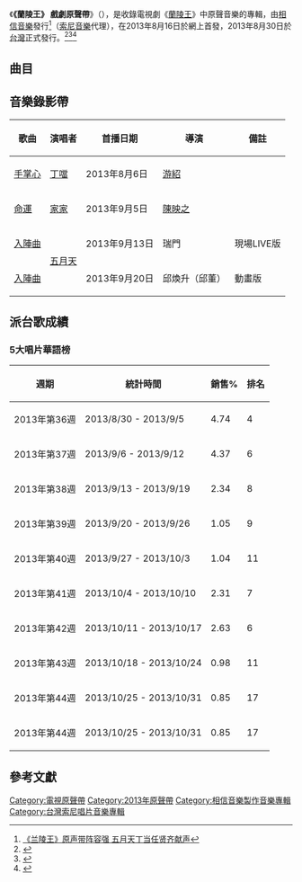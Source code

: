 {{otheruses|蘭陵王}}
{{Main|蘭陵王 (電視劇)|蘭陵王}}
{{Infobox album
| name       = 《[[蘭陵王_(電視劇)|蘭陵王]]》戲劇原聲帶<br>Lanling Wang TV Drama Original Soundtrack
| type       = 原聲帶
| artist     = [[合輯|群星]]
| longtype   = ／國語
| cover      = P0204100468717 1 1216617.jpg
| released   = 2013年8月30日
| length     = 47分21秒
| genre      = [[華語流行音樂|華語流行音樂]]
| label      = [[相信音樂|相信音樂]]
| studio     = 強力錄音室 
| producer   = [[五月天|五月天]]、[[V.K克|V.K克]]、[[阿弟仔|阿弟仔]]、[[五月天|五月天]][[溫尚翊|怪獸]]、[[陳曉東_(藝人)|陳曉東]]、鄭偉、陳歆儒
| prev_title = 
| prev_year  = 
| next_title = 
| next_year  = 
}}
《'''《蘭陵王》 戲劇原聲帶'''》（'''{{lang-en|Lanling Wang TV Drama Original Soundtrack}}'''），是收錄電視劇《[[蘭陵王_(電視劇)|蘭陵王]]》中原聲音樂的專輯，由[[相信音樂|相信音樂]]發行<ref>[https://hn.qq.com/a/20130913/015108.htm 《兰陵王》原声带阵容强 五月天丁当任贤齐献声]</ref>（[[台灣索尼音樂娛樂|索尼音樂]]代理），在2013年8月16日於網上首發，2013年8月30日於[[台灣|台灣]]正式發行。<ref>{{cite web|title=蘭陵王／Lanling Wang|url=https://www.ccr.com.tw/goods/265514|publisher=佳佳唱片|access-date=2015-03-16|archive-date=2016-03-04|archive-url=https://web.archive.org/web/20160304201538/https://www.ccr.com.tw/goods/265514|dead-url=no}}</ref><ref>{{cite web|title=戲劇原聲帶 / 蘭陵王|url=http://www.books.com.tw/exep/cdfile.php?item=0020173615|publisher=博客來|deadurl=yes|archiveurl=https://web.archive.org/web/20150402104445/http://www.books.com.tw/exep/cdfile.php?item=0020173615|archivedate=2015年4月2日|df=|access-date=2015年3月16日}}</ref><ref>{{cite web|title=《蘭陵王》 戲劇原聲帶 Lanling Wang TV Drama Original Soundtrack|url=https://www.sonymusic.com.tw/main/album/%E3%80%8A%E8%98%AD%E9%99%B5%E7%8E%8B%E3%80%8B-%E6%88%B2%E5%8A%87%E5%8E%9F%E8%81%B2%E5%B8%B6-bd0064|publisher=台灣索尼音樂娛樂股份有限公司|deadurl=yes|archiveurl=https://web.archive.org/web/20140406133510/http://www.sonymusic.com.tw/main/album/%E3%80%8A%E8%98%AD%E9%99%B5%E7%8E%8B%E3%80%8B-%E6%88%B2%E5%8A%87%E5%8E%9F%E8%81%B2%E5%B8%B6-bd0064|archivedate=2014年4月6日|df=|access-date=2015年3月16日}}</ref>

== 曲目 ==
{{Tracklist 
| collapsed = 
| headline = 
| font_size = 
| total_length = 

| extra_column = 演唱者
| longnote_column = 

| title1 = 手掌心
| note1 = 片尾曲
| longnote1 = 
| music1 = [[V.K克|V.K克]]
| lyrics1 = [[陳沒|陳沒]] 
| arranger1 = V.K克 
| producer1 = V.K克
| extra1 = [[丁噹|丁噹]] 
| length1 = 

| title2 = [[入陣曲|入陣曲]] <ref>{{Youtube|jVMjBT4x4VY|【蘭陵王】五月天、林依晨笑談蘭陵王"入陣曲"}}</ref>
| note2 = 片頭曲
| longnote2 = 
| music2 = [[溫尚翊|怪獸]]
| lyrics2 = [[陳信宏|阿信]] 
| arranger2 = 五月天<br>Cola Kai 
| producer2 = [[五月天|五月天]]
| extra2 = [[五月天|五月天]] 
| length2 = 

| title3 = 瘋狂的存在
| note3 = 插曲
| longnote3 =
| music3 = 阿弟仔
| lyrics3 = 阿弟仔
| arranger3 = 毛宗文
| producer3 = 阿弟仔
| extra3 = [[任賢齊|任賢齊]] 
| length3 = 

| title4 = 命運
| note4 = 插曲
| longnote4 = 
| music4 = 怪獸
| lyrics4 = 陳沒
| arranger4 = Cola Kai  
| producer4 = 怪獸
| extra4 = [[紀家盈|家家]] 
| length4 = 

| title5 = 突然心動
| note5 = 插曲
| longnote5 = 
| music5 = 孔凡東
| lyrics5 = 二水
| arranger5 =鄭偉
| producer5 = [[陳曉東_(藝人)|陳曉東]]<br>鄭偉
| extra5 = [[陳曉東_(藝人)|陳曉東]]
| length5 = 

| title6 = 得天女者得天下<br>
| note6 = 配樂 OT：入陣曲
| longnote6 = 
| music6 = 怪獸
| lyrics6 = 阿信
| arranger6 = 陳歆儒
| producer6 = 陳歆儒
| extra6 =  
| length6 = 

| title7 = 一寸光陰一寸心<br>
| note7 = 配樂 OT：手掌心
| longnote7 = 
| music7 = V.K克
| lyrics7 = 陳沒
| arranger7 = 陳歆儒 
| producer7 = 陳歆儒
| extra7 =  
| length7 =

| title8 = 回不去初識那天<br>
| note8 = 配樂 OT：瘋狂的存在
| longnote8 = 
| music8 = 阿弟仔
| lyrics8 = 阿弟仔
| arranger8 = 陳歆儒   
| producer8 = 陳歆儒 
| extra8 =  
| length8 = 

| title9 = 假面真情<br>
| note9 = 配樂 OT：入陣曲
| longnote9 = 
| music9 = 怪獸
| lyrics9 = 阿信
| arranger9 = 陳歆儒 
| producer9 = 陳歆儒
| extra9 =  
| length9 = 

| title10 = 一乾二淨的黎明<br>
| note10 = 配樂 OT：瘋狂的存在
| longnote10 = 
| music10 = 阿弟仔
| lyrics10 = 阿弟仔
| arranger10 = 陳歆儒   
| producer10 = 陳歆儒
| extra10 =  
| length10 =

| title11 = 天人可見，不違天意<br>
| note11 = 配樂 OT：命運
| longnote11 = 
| music11 = 怪獸
| lyrics11 = 陳沒
| arranger11 = 陳歆儒  
| producer11 = 陳歆儒
| extra11 =  
| length11 =

| title12 = 夜未央，倖存的沙場<br>
| note12 = 配樂 OT：入陣曲
| longnote12 = 
| music12 = 怪獸
| lyrics12 = 阿信
| arranger12 = 陳歆儒 
| producer12 = 陳歆儒 
| extra12 =  
| length12 =

| title13 = 一生只愛一人<br>
| note13 = 配樂 OT：手掌心
| longnote13 = 
| music13 = V.K克
| lyrics13 = 陳沒
| arranger13 = 陳歆儒  
| producer13 = 陳歆儒 
| extra13 =  
| length13 =
}}

== 音樂錄影帶 ==
{| class="wikitable" 
|- style="align=center; font-weight:bold;"
! 歌曲 !! 演唱者 !! 首播日期 !! 導演 !! 備註
|-
| [https://www.youtube.com/watch?v=7wvNwOPprBE 手掌心] {{Wayback|url=https://www.youtube.com/watch?v=7wvNwOPprBE |date=20210502114958 }} || [[丁噹|丁噹]] || 2013年8月6日 || [[游紹|游紹]] || 
|-
| [https://www.youtube.com/watch?v=LWmVK8K2QhM 命運] {{Wayback|url=https://www.youtube.com/watch?v=LWmVK8K2QhM |date=20201004202402 }} || [[紀家盈|家家]] || 2013年9月5日 || [[陳映之|陳映之]] || 
|-
| [https://www.youtube.com/watch?v=zihwKD3Uy4Q 入陣曲] {{Wayback|url=https://www.youtube.com/watch?v=zihwKD3Uy4Q |date=20201019040743 }} || rowspan=2 | [[五月天|五月天]] || 2013年9月13日 || 瑞門 || 現場LIVE版
|-
| [https://www.youtube.com/watch?v=DDs5bXh4erM 入陣曲] {{Wayback|url=https://www.youtube.com/watch?v=DDs5bXh4erM |date=20200831142923 }} || 2013年9月20日 || 邱煥升（邱董） || 動畫版
|}

==派台歌成績==
===5大唱片華語榜===
{| class="wikitable"
|- 
! 週期 !! 統計時間 !! 銷售% !! 排名 
|-
| 2013年第36週 || 2013/8/30 - 2013/9/5|| 4.74|| 4
|-
| 2013年第37週 || 2013/9/6 - 2013/9/12|| 4.37|| 6
|-
| 2013年第38週 || 2013/9/13 - 2013/9/19 || 2.34|| 8
|-
| 2013年第39週 || 2013/9/20 - 2013/9/26 || 1.05|| 9
|-
| 2013年第40週 || 2013/9/27 - 2013/10/3 || 1.04|| 11
|-
| 2013年第41週 || 2013/10/4 - 2013/10/10 || 2.31|| 7
|-
| 2013年第42週 || 2013/10/11 - 2013/10/17 || 2.63 || 6
|-
| 2013年第43週 || 2013/10/18 - 2013/10/24 || 0.98 || 11
|-
| 2013年第44週 || 2013/10/25 - 2013/10/31 || 0.85 || 17
|-
| 2013年第44週 || 2013/10/25 - 2013/10/31 || 0.85 || 17
|}

== 參考文獻 ==
{{reflist}}

[[Category:電視原聲帶|Category:電視原聲帶]]
[[Category:2013年原聲帶|Category:2013年原聲帶]]
[[Category:相信音樂製作音樂專輯|Category:相信音樂製作音樂專輯]]
[[Category:台灣索尼唱片音樂專輯|Category:台灣索尼唱片音樂專輯]]
